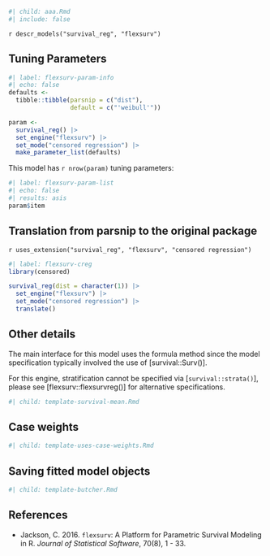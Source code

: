 ```r
#| child: aaa.Rmd
#| include: false
```

`r descr_models("survival_reg", "flexsurv")`

## Tuning Parameters

```r
#| label: flexsurv-param-info
#| echo: false
defaults <- 
  tibble::tibble(parsnip = c("dist"),
                 default = c("'weibull'"))

param <-
  survival_reg() |>
  set_engine("flexsurv") |>
  set_mode("censored regression") |>
  make_parameter_list(defaults)
```

This model has `r nrow(param)` tuning parameters:

```r
#| label: flexsurv-param-list
#| echo: false
#| results: asis
param$item
```

## Translation from parsnip to the original package

`r uses_extension("survival_reg", "flexsurv", "censored regression")`

```r
#| label: flexsurv-creg
library(censored)

survival_reg(dist = character(1)) |> 
  set_engine("flexsurv") |> 
  set_mode("censored regression") |> 
  translate()
```

## Other details

The main interface for this model uses the formula method since the model specification typically involved the use of [survival::Surv()]. 

For this engine, stratification cannot be specified via [`survival::strata()`], please see [flexsurv::flexsurvreg()] for alternative specifications.

```r
#| child: template-survival-mean.Rmd
```

## Case weights

```r
#| child: template-uses-case-weights.Rmd
```

## Saving fitted model objects

```r
#| child: template-butcher.Rmd
```


## References

- Jackson, C. 2016. `flexsurv`: A Platform for Parametric Survival  Modeling in R. _Journal of Statistical Software_, 70(8), 1 - 33.

